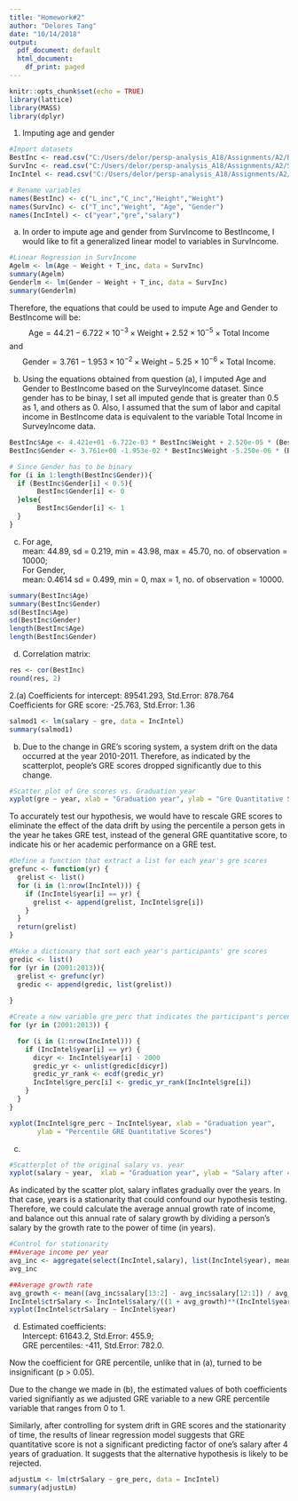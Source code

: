 ```yaml
---
title: "Homework#2"
author: "Delores Tang"
date: "10/14/2018"
output:
  pdf_document: default
  html_document:
    df_print: paged
---
```


```r
knitr::opts_chunk$set(echo = TRUE)
library(lattice)
library(MASS)
library(dplyr)
```


1. Imputing age and gender
```r
#Import datasets
BestInc <- read.csv("C:/Users/delor/persp-analysis_A18/Assignments/A2/BestIncome.txt", header=FALSE)
SurvInc <- read.csv("C:/Users/delor/persp-analysis_A18/Assignments/A2/SurvIncome.txt", header=FALSE)
IncIntel <- read.csv("C:/Users/delor/persp-analysis_A18/Assignments/A2/IncomeIntel.txt", header=FALSE)

# Rename variables
names(BestInc) <- c("L_inc","C_inc","Height","Weight")
names(SurvInc) <- c("T_inc","Weight", "Age", "Gender")
names(IncIntel) <- c("year","gre","salary")
```

(a) In order to impute age and gender from SurvIncome to BestIncome, I would like to fit a generalized linear model to variables in SurvIncome.
```r
#Linear Regression in SurvIncome
Agelm <- lm(Age ~ Weight + T_inc, data = SurvInc)
summary(Agelm)
Genderlm <- lm(Gender ~ Weight + T_inc, data = SurvInc)
summary(Genderlm)
```


Therefore, the equations that could be used to impute Age and Gender to BestIncome will be: $$\text{Age} = 44.21 - 6.722\times 10^{-3} \times \text{Weight} + 2.52 \times 10^{-5} \times\text{Total Income}$$ and $$\text{Gender} = 3.761 - 1.953\times 10^{-2} \times \text{Weight} -5.25 \times 10^{-6} \times\text{Total Income.}$$  


(b) Using the equations obtained from question (a), I imputed Age and Gender to BestIncome based on the SurveyIncome dataset. Since gender has to be binay, I set all imputed gende that is greater than 0.5 as 1, and others as 0. Also, I assumed that the sum of labor and capital income in BestIncome data is equivalent to the variable Total Income in SurveyIncome data.

```r
BestInc$Age <- 4.421e+01 -6.722e-03 * BestInc$Weight + 2.520e-05 * (BestInc$L_inc + BestInc$C_inc)
BestInc$Gender <- 3.761e+00 -1.953e-02 * BestInc$Weight -5.250e-06 * (BestInc$L_inc + BestInc$C_inc)

# Since Gender has to be binary
for (i in 1:length(BestInc$Gender)){
  if (BestInc$Gender[i] < 0.5){
       BestInc$Gender[i] <- 0
  }else{
       BestInc$Gender[i] <- 1
  }
}
```
  
(c) For age,  
mean: 44.89,    sd = 0.219,     min = 43.98,    max = 45.70,    no. of observation = 10000;  
For Gender,  
mean: 0.4614    sd = 0.499,     min = 0,        max = 1,        no. of observation = 10000.
```r
summary(BestInc$Age)
summary(BestInc$Gender)
sd(BestInc$Age)
sd(BestInc$Gender)
length(BestInc$Age)
length(BestInc$Gender)
```
  
(d) Correlation matrix:
```r
res <- cor(BestInc)
round(res, 2)
```
  
  
2.(a) Coefficients for intercept: 89541.293,    Std.Error: 878.764  
      Coefficients for GRE score: -25.763,      Std.Error: 1.36
```r
salmod1 <- lm(salary ~ gre, data = IncIntel)
summary(salmod1)
```
  
(b) Due to the change in GRE's scoring system, a system drift on the data occurred at the year 2010-2011. Therefore, as indicated by the scatterplot, people's GRE scores dropped significantly due to this change. 

```r
#Scatter plot of Gre scores vs. Graduation year
xyplot(gre ~ year, xlab = "Graduation year", ylab = "Gre Quantitative Scores", data = IncIntel)
```

To accurately test our hypothesis, we would have to rescale GRE scores to eliminate the effect of the data drift by using the percentile a person gets in the year he takes GRE test, instead of the general GRE quantitative score, to indicate his or her academic performance on a GRE test. 
```r
#Define a function that extract a list for each year's gre scores
grefunc <- function(yr) {
  grelist <- list()
  for (i in (1:nrow(IncIntel))) {
    if (IncIntel$year[i] == yr) {
      grelist <- append(grelist, IncIntel$gre[i])
    }
  }
  return(grelist)
}

#Make a dictionary that sort each year's participants' gre scores
gredic <- list()
for (yr in (2001:2013)){
  grelist <- grefunc(yr)
  gredic <- append(gredic, list(grelist))
  
}
```


```r
#Create a new variable gre_perc that indicates the participant's percentile GRE in that year
for (yr in (2001:2013)) {

  for (i in (1:nrow(IncIntel))) {
    if (IncIntel$year[i] == yr) {
      dicyr <- IncIntel$year[i] - 2000 
      gredic_yr <- unlist(gredic[dicyr]) 
      gredic_yr_rank <- ecdf(gredic_yr) 
      IncIntel$gre_perc[i] <- gredic_yr_rank(IncIntel$gre[i])
    }
  }  
}

xyplot(IncIntel$gre_perc ~ IncIntel$year, xlab = "Graduation year", 
       ylab = "Percentile GRE Quantitative Scores")
```


(c) 
```r
#Scatterplot of the original salary vs. year
xyplot(salary ~ year,  xlab = "Graduation year", ylab = "Salary after 4 years of graduation", data = IncIntel)
```
  
  As indicated by the scatter plot, salary inflates gradually over the years. In that case, years is a stationarity that could confound our hypothesis testing. Therefore, we could calculate the average annual growth rate of income, and balance out this annual rate of salary growth by dividing a person's salary by the growth rate to the power of time (in years).
    
```r
#Control for stationarity
##Average income per year
avg_inc <- aggregate(select(IncIntel,salary), list(IncIntel$year), mean)
avg_inc

##Average growth rate
avg_growth <- mean((avg_inc$salary[13:2] - avg_inc$salary[12:1]) / avg_inc$salary[12:1])
IncIntel$ctrSalary <- IncIntel$salary/((1 + avg_growth)**(IncIntel$year - 2001))
xyplot(IncIntel$ctrSalary ~ IncIntel$year)
```

(d) Estimated coefficients:  
Intercept: 61643.2,     Std.Error: 455.9;  
GRE percentiles: -411,  Std.Error: 782.0.  
  
Now the coefficient for GRE percentile, unlike that in (a), turned to be insignificant (p > 0.05). 
  
Due to the change we made in (b), the estimated values of both coefficients varied signifiantly as we adjusted GRE variable to a new GRE percentile variable that ranges from 0 to 1. 
  
Similarly, after controlling for system drift in GRE scores and the stationarity of time, the results of linear regression model suggests that GRE quantitative score is not a significant predicting factor of one's salary after 4 years of graduation. It suggests that the alternative hypothesis is likely to be rejected. 

```r
adjustLm <- lm(ctrSalary ~ gre_perc, data = IncIntel)
summary(adjustLm)
```